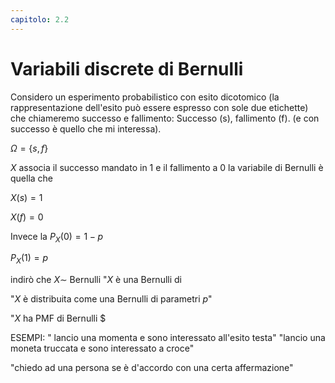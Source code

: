 ```yaml
---
capitolo: 2.2
---
```


# Variabili discrete di Bernulli

Considero un esperimento probabilistico con esito dicotomico (la rappresentazione dell'esito può essere espresso con sole due etichette) che chiameremo successo e fallimento: Successo (s), fallimento (f). (e con successo è quello che mi interessa).

$\Omega = \{ s,f \}$

$X$ associa il successo mandato in $1$ e il fallimento a $0$ la variabile di Bernulli è quella che

$X(s)= 1$

$X(f) = 0$

Invece la $P_X(0)=1-p$

$P_X(1)=p$

indirò che $X \sim$ Bernulli "$X$ è una Bernulli di 

"$X$ è distribuita come una Bernulli di parametri $p$"

"$X$ ha PMF di Bernulli $

ESEMPI: " lancio una momenta e sono interessato all'esito testa"
"lancio una moneta truccata e sono interessato a croce"

"chiedo ad una persona se è d'accordo con una certa affermazione"
